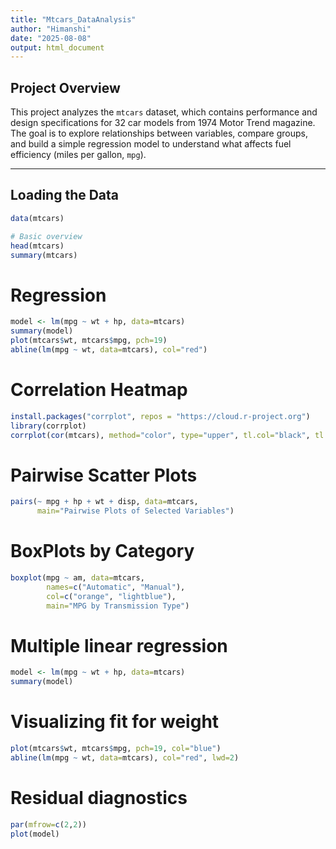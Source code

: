 ---
title: "Mtcars_DataAnalysis"
author: "Himanshi"
date: "2025-08-08"
output: html_document
---

## Project Overview
This project analyzes the `mtcars` dataset, which contains performance and design specifications for 32 car models from 1974 Motor Trend magazine.  
The goal is to explore relationships between variables, compare groups, and build a simple regression model to understand what affects fuel efficiency (miles per gallon, `mpg`).

---

## Loading the Data
```{r}
data(mtcars)

# Basic overview
head(mtcars)
summary(mtcars)
```
# Regression
```{r}
model <- lm(mpg ~ wt + hp, data=mtcars)
summary(model)
plot(mtcars$wt, mtcars$mpg, pch=19)
abline(lm(mpg ~ wt, data=mtcars), col="red")
```

# Correlation Heatmap
```{r}
install.packages("corrplot", repos = "https://cloud.r-project.org")
library(corrplot)
corrplot(cor(mtcars), method="color", type="upper", tl.col="black", tl.srt=45)
```

# Pairwise Scatter Plots
```{r}
pairs(~ mpg + hp + wt + disp, data=mtcars,
      main="Pairwise Plots of Selected Variables")
```

# BoxPlots by Category
```{r}
boxplot(mpg ~ am, data=mtcars,
        names=c("Automatic", "Manual"),
        col=c("orange", "lightblue"),
        main="MPG by Transmission Type")
```

# Multiple linear regression
```{r}
model <- lm(mpg ~ wt + hp, data=mtcars)
summary(model)
```

# Visualizing fit for weight
```{r}
plot(mtcars$wt, mtcars$mpg, pch=19, col="blue")
abline(lm(mpg ~ wt, data=mtcars), col="red", lwd=2)
```

# Residual diagnostics
```{r}
par(mfrow=c(2,2))
plot(model)
```